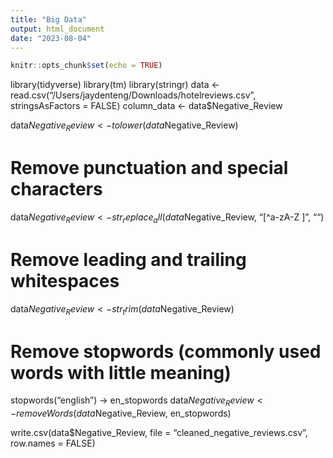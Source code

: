 ```yaml
---
title: "Big Data"
output: html_document
date: "2023-08-04"
---
```


```r
knitr::opts_chunk$set(echo = TRUE)
```

library(tidyverse)
library(tm)
library(stringr)
data <- read.csv("/Users/jaydenteng/Downloads/hotelreviews.csv", stringsAsFactors = FALSE)
column_data <- data$Negative_Review

data$Negative_Review <- tolower(data$Negative_Review)

# Remove punctuation and special characters
data$Negative_Review <- str_replace_all(data$Negative_Review, "[^a-zA-Z ]", "")

# Remove leading and trailing whitespaces
data$Negative_Review <- str_trim(data$Negative_Review)

# Remove stopwords (commonly used words with little meaning)
stopwords("english") -> en_stopwords
data$Negative_Review <- removeWords(data$Negative_Review, en_stopwords)

write.csv(data$Negative_Review, file = "cleaned_negative_reviews.csv", row.names = FALSE)

